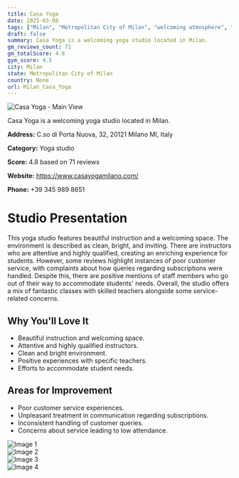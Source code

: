 ```yaml
---
title: Casa Yoga
date: 2025-03-08
tags: ["Milan", "Metropolitan City of Milan", "welcoming atmosphere", "clean facility", "Milan"]  
draft: false
summary: Casa Yoga is a welcoming yoga studio located in Milan.
gm_reviews_count: 71
gm_totalScore: 4.8
gym_score: 4.5
city: Milan
state: Metropolitan City of Milan
country: None
url: Milan_Casa_Yoga
---
```


<div className="aspect-[16/9] relative my-8">
  <img 
    src="https://lh5.googleusercontent.com/p/AF1QipNklW5egRvyxPYkzCfzW2C6V7cNUXn_9YTwMOQN=w1920-h1080-k-no"
    alt="Casa Yoga - Main View"
    className="object-cover absolute inset-0 w-full h-full rounded-lg"
  />
</div>

Casa Yoga is a welcoming yoga studio located in Milan.

**Address:** C.so di Porta Nuova, 32, 20121 Milano MI, Italy

**Category:** Yoga studio

**Score:** 4.8 based on 71 reviews

**Website:** https://www.casayogamilano.com/

**Phone:** +39 345 989 8651

# Studio Presentation

This yoga studio features beautiful instruction and a welcoming space. The environment is described as clean, bright, and inviting. There are instructors who are attentive and highly qualified, creating an enriching experience for students. However, some reviews highlight instances of poor customer service, with complaints about how queries regarding subscriptions were handled. Despite this, there are positive mentions of staff members who go out of their way to accommodate students' needs. Overall, the studio offers a mix of fantastic classes with skilled teachers alongside some service-related concerns.



## Why You'll Love It

- Beautiful instruction and welcoming space.
- Attentive and highly qualified instructors.
- Clean and bright environment.
- Positive experiences with specific teachers.
- Efforts to accommodate student needs.

## Areas for Improvement

- Poor customer service experiences.
- Unpleasant treatment in communication regarding subscriptions.
- Inconsistent handling of customer queries.
- Concerns about service leading to low attendance.

<div className="grid grid-cols-1 xl:grid-cols-2 gap-4 my-8">
<div className="aspect-[4/3] relative"><img src="https://lh5.googleusercontent.com/p/AF1QipNTvjX_pn44DKQSkXFSUahk98Lts_a36lI_WRgv=w1920-h1080-k-no" alt="Image 1" className="object-cover absolute inset-0 w-full h-full rounded-lg" /></div>
<div className="aspect-[4/3] relative"><img src="https://lh5.googleusercontent.com/p/AF1QipPYU5PTQqdG6-AwzXNujq7Xt7TSrUbxQ3U192Vw=w1920-h1080-k-no" alt="Image 2" className="object-cover absolute inset-0 w-full h-full rounded-lg" /></div>
<div className="aspect-[4/3] relative"><img src="https://lh5.googleusercontent.com/p/AF1QipP4IU7qqfAwhh2J7OGbeqwiO54VslvGohWjCbcJ=w1920-h1080-k-no" alt="Image 3" className="object-cover absolute inset-0 w-full h-full rounded-lg" /></div>
<div className="aspect-[4/3] relative"><img src="https://lh5.googleusercontent.com/p/AF1QipNVmUQHVZlxPCAAKoqfMlZ-AvEYSs1QNcplTpEw=w1920-h1080-k-no" alt="Image 4" className="object-cover absolute inset-0 w-full h-full rounded-lg" /></div>
</div>